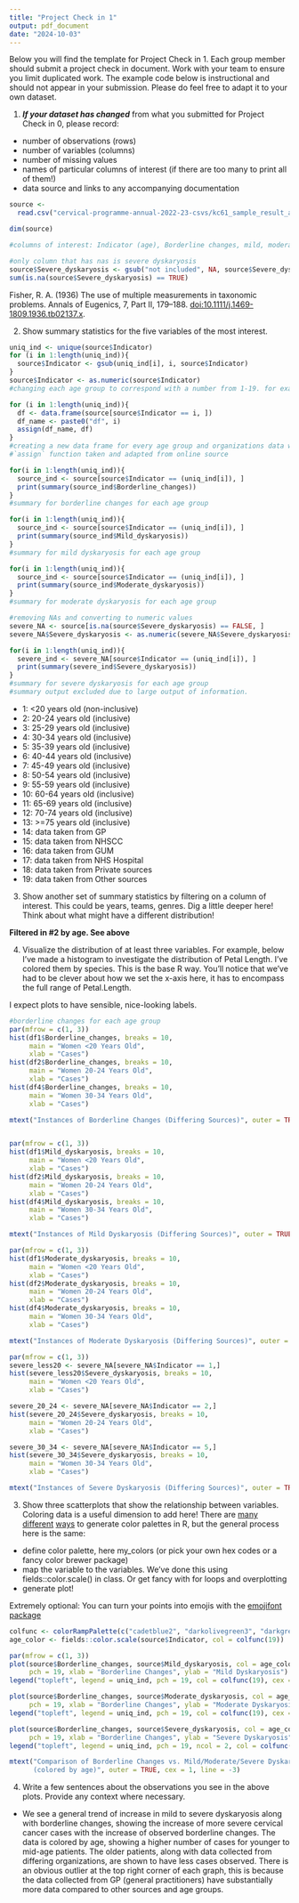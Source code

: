 ```yaml
---
title: "Project Check in 1"
output: pdf_document
date: "2024-10-03"
---
```


Below you will find the template for Project Check in 1. Each group member should submit a project check in document. Work with your team to ensure you limit duplicated work. The example code below is instructional and should not appear in your submission. Please do feel free to adapt it to your own dataset. 

1. ***If your dataset has changed*** from what you submitted for Project Check in 0, please record: 

- number of observations (rows)
- number of variables (columns)
- number of missing values
- names of particular columns of interest (if there are too many to print all of them!)
- data source and links to any accompanying documentation 

```r
source <- 
  read.csv("cervical-programme-annual-2022-23-csvs/kc61_sample_result_age_source.csv")

dim(source)

#columns of interest: Indicator (age), Borderline changes, mild, moderate, and severe dyskaryosis

#only column that has nas is severe dyskaryosis
source$Severe_dyskaryosis <- gsub("not included", NA, source$Severe_dyskaryosis)
sum(is.na(source$Severe_dyskaryosis) == TRUE)

```

Fisher, R. A. (1936) The use of multiple measurements in taxonomic problems. Annals of Eugenics, 7, Part II, 179–188. [doi:10.1111/j.1469-1809.1936.tb02137.x](doi:10.1111/j.1469-1809.1936.tb02137.x).


2. Show summary statistics for the five variables of the most interest. 

```r
uniq_ind <- unique(source$Indicator)
for (i in 1:length(uniq_ind)){
  source$Indicator <- gsub(uniq_ind[i], i, source$Indicator)
} 
source$Indicator <- as.numeric(source$Indicator)
#changing each age group to correspond with a number from 1-19. for example, <20 is 1

for (i in 1:length(uniq_ind)){
  df <- data.frame(source[source$Indicator == i, ])
  df_name <- paste0("df", i)
  assign(df_name, df)
}
#creating a new data frame for every age group and organizations data was taken from
#`assign` function taken and adapted from online source

for(i in 1:length(uniq_ind)){
  source_ind <- source[source$Indicator == (uniq_ind[i]), ]
  print(summary(source_ind$Borderline_changes))
}
#summary for borderline changes for each age group

for(i in 1:length(uniq_ind)){
  source_ind <- source[source$Indicator == (uniq_ind[i]), ]
  print(summary(source_ind$Mild_dyskaryosis))
}
#summary for mild dyskaryosis for each age group

for(i in 1:length(uniq_ind)){
  source_ind <- source[source$Indicator == (uniq_ind[i]), ]
  print(summary(source_ind$Moderate_dyskaryosis))
}
#summary for moderate dyskaryosis for each age group

#removing NAs and converting to numeric values
severe_NA <- source[is.na(source$Severe_dyskaryosis) == FALSE, ]
severe_NA$Severe_dyskaryosis <- as.numeric(severe_NA$Severe_dyskaryosis)

for(i in 1:length(uniq_ind)){
  severe_ind <- severe_NA[source$Indicator == (uniq_ind[i]), ]
  print(summary(severe_ind$Severe_dyskaryosis))
}
#summary for severe dyskaryosis for each age group
#summary output excluded due to large output of information. 

```

- 1: <20 years old (non-inclusive)
- 2: 20-24 years old (inclusive)
- 3: 25-29 years old (inclusive)
- 4: 30-34 years old (inclusive)
- 5: 35-39 years old (inclusive)
- 6: 40-44 years old (inclusive)
- 7: 45-49 years old (inclusive)
- 8: 50-54 years old (inclusive)
- 9: 55-59 years old (inclusive)
- 10: 60-64 years old (inclusive)
- 11: 65-69 years old (inclusive)
- 12: 70-74 years old (inclusive)
- 13: >=75 years old (inclusive)
- 14: data taken from GP
- 15: data taken from NHSCC
- 16: data taken from GUM
- 17: data taken from NHS Hospital
- 18: data taken from Private sources
- 19: data taken from Other sources


3. Show another set of summary statistics by filtering on a column of interest. This could be years, teams, genres. Dig a little deeper here! Think about what might have a different distribution!  

**Filtered in #2 by age. See above**

4. Visualize the distribution of at least three variables. For example, below I've made a histogram to investigate the distribution of Petal Length. I've colored them by species. This is the base R way. You'll notice that we've had to be clever about how we set the x-axis here, it has to encompass the full range of Petal.Length.

I expect plots to have sensible, nice-looking labels.

```r
#borderline changes for each age group
par(mfrow = c(1, 3))
hist(df1$Borderline_changes, breaks = 10,
     main = "Women <20 Years Old",
     xlab = "Cases")
hist(df2$Borderline_changes, breaks = 10,
     main = "Women 20-24 Years Old",
     xlab = "Cases")
hist(df4$Borderline_changes, breaks = 10,
     main = "Women 30-34 Years Old",
     xlab = "Cases")

mtext("Instances of Borderline Changes (Differing Sources)", outer = TRUE, cex = 1, line = -1.5)


par(mfrow = c(1, 3))
hist(df1$Mild_dyskaryosis, breaks = 10,
     main = "Women <20 Years Old",
     xlab = "Cases")
hist(df2$Mild_dyskaryosis, breaks = 10,
     main = "Women 20-24 Years Old",
     xlab = "Cases")
hist(df4$Mild_dyskaryosis, breaks = 10,
     main = "Women 30-34 Years Old",
     xlab = "Cases")

mtext("Instances of Mild Dyskaryosis (Differing Sources)", outer = TRUE, cex = 1, line = -1.5)

par(mfrow = c(1, 3))
hist(df1$Moderate_dyskaryosis, breaks = 10,
     main = "Women <20 Years Old",
     xlab = "Cases")
hist(df2$Moderate_dyskaryosis, breaks = 10,
     main = "Women 20-24 Years Old",
     xlab = "Cases")
hist(df4$Moderate_dyskaryosis, breaks = 10,
     main = "Women 30-34 Years Old",
     xlab = "Cases")

mtext("Instances of Moderate Dyskaryosis (Differing Sources)", outer = TRUE, cex = 1, line = -1.5)

par(mfrow = c(1, 3))
severe_less20 <- severe_NA[severe_NA$Indicator == 1,]
hist(severe_less20$Severe_dyskaryosis, breaks = 10,
     main = "Women <20 Years Old",
     xlab = "Cases")

severe_20_24 <- severe_NA[severe_NA$Indicator == 2,]
hist(severe_20_24$Severe_dyskaryosis, breaks = 10,
     main = "Women 20-24 Years Old",
     xlab = "Cases")

severe_30_34 <- severe_NA[severe_NA$Indicator == 5,]
hist(severe_30_34$Severe_dyskaryosis, breaks = 10,
     main = "Women 30-34 Years Old",
     xlab = "Cases")

mtext("Instances of Severe Dyskaryosis (Differing Sources)", outer = TRUE, cex = 1, line = -1.5)

```

3. Show three scatterplots that show the relationship between variables. Coloring data is a useful dimension to add here! There are [many](https://github.com/karthik/wesanderson) [different](https://www.datanovia.com/en/blog/top-r-color-palettes-to-know-for-great-data-visualization/#viridis-color-palettes) [ways](https://www.nceas.ucsb.edu/sites/default/files/2020-04/colorPaletteCheatsheet.pdf) to generate color palettes in R, but the general process here is the same: 

- define color palette, here my_colors (or pick your own hex codes or a fancy color brewer package)
- map the variable to the variables. We've done this using fields::color.scale() in class. Or get fancy with for loops and overplotting 
- generate plot! 

Extremely optional: You can turn your points into emojis with the [emojifont package](https://cran.r-project.org/web/packages/emojifont/vignettes/emojifont.html)

```r
colfunc <- colorRampPalette(c("cadetblue2", "darkolivegreen3", "darkgreen"))
age_color <- fields::color.scale(source$Indicator, col = colfunc(19))

par(mfrow = c(1, 3))
plot(source$Borderline_changes, source$Mild_dyskaryosis, col = age_color, 
     pch = 19, xlab = "Borderline Changes", ylab = "Mild Dyskaryosis")
legend("topleft", legend = uniq_ind, pch = 19, col = colfunc(19), cex = .6)

plot(source$Borderline_changes, source$Moderate_dyskaryosis, col = age_color, 
     pch = 19, xlab = "Borderline Changes", ylab = "Moderate Dyskaryosis")
legend("topleft", legend = uniq_ind, pch = 19, col = colfunc(19), cex = .6)

plot(source$Borderline_changes, source$Severe_dyskaryosis, col = age_color, 
     pch = 19, xlab = "Borderline Changes", ylab = "Severe Dyskaryosis")
legend("topleft", legend = uniq_ind, pch = 19, ncol = 2, col = colfunc(19), cex = .6)

mtext("Comparison of Borderline Changes vs. Mild/Moderate/Severe Dyskaryosis 
      (colored by age)", outer = TRUE, cex = 1, line = -3)

```

4. Write a few sentences about the observations you see in the above plots. Provide any context where necessary. 

- We see a general trend of increase in mild to severe dyskaryosis along with borderline changes, showing the increase of more severe cervical cancer cases with the increase of observed borderline changes. The data is colored by age, showing a higher number of cases for younger to mid-age patients. The older patients, along with data collected from differing organizations, are shown to have less cases observed. There is an obvious outlier at the top right corner of each graph, this is because the data collected from GP (general practitioners) have substantially more data compared to other sources and age groups. 